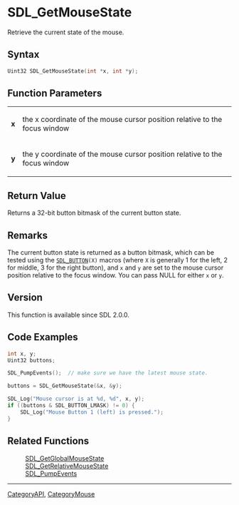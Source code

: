 = SDL_GetMouseState =

Retrieve the current state of the mouse.

== Syntax ==

<syntaxhighlight lang='c'>
Uint32 SDL_GetMouseState(int *x, int *y);
</syntaxhighlight>

== Function Parameters ==

{|
|'''x'''
|the x coordinate of the mouse cursor position relative to the focus window
|-
|'''y'''
|the y coordinate of the mouse cursor position relative to the focus window
|}

== Return Value ==

Returns a 32-bit button bitmask of the current button state.

== Remarks ==

The current button state is returned as a button bitmask, which can be
tested using the <code>[[SDL_BUTTON]](X)</code> macros (where
<code>X</code> is generally 1 for the left, 2 for middle, 3 for the right
button), and <code>x</code> and <code>y</code> are set to the mouse cursor
position relative to the focus window. You can pass NULL for either
<code>x</code> or <code>y</code>.

== Version ==

This function is available since SDL 2.0.0.

== Code Examples ==

<syntaxhighlight lang='c++'>
int x, y;
Uint32 buttons;

SDL_PumpEvents();  // make sure we have the latest mouse state.

buttons = SDL_GetMouseState(&x, &y);

SDL_Log("Mouse cursor is at %d, %d", x, y);
if ((buttons & SDL_BUTTON_LMASK) != 0) {
    SDL_Log("Mouse Button 1 (left) is pressed.");
}
</syntaxhighlight>

== Related Functions ==

:[[SDL_GetGlobalMouseState]]
:[[SDL_GetRelativeMouseState]]
:[[SDL_PumpEvents]]

----
[[CategoryAPI]], [[CategoryMouse]]


